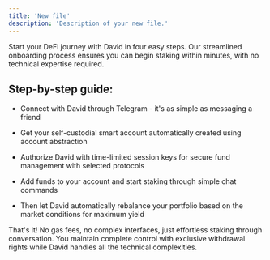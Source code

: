 ```yaml
---
title: 'New file'
description: 'Description of your new file.'
---
```


Start your DeFi journey with David in four easy steps. Our streamlined onboarding process ensures you can begin staking within minutes, with no technical expertise required.

## Step-by-step guide:

* Connect with David through Telegram - it's as simple as messaging a friend

* Get your self-custodial smart account automatically created using account abstraction

* Authorize David with time-limited session keys for secure fund management with selected protocols

* Add funds to your account and start staking through simple chat commands

* Then let David automatically rebalance your portfolio based on the market conditions for maximum yield

That's it! No gas fees, no complex interfaces, just effortless staking through conversation. You maintain complete control with exclusive withdrawal rights while David handles all the technical complexities.